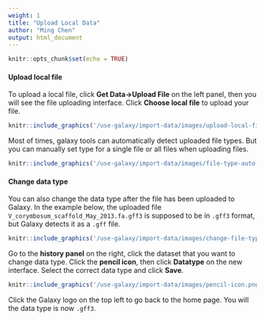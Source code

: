 ```yaml
---
weight: 1
title: "Upload Local Data"
author: "Ming Chen"
output: html_document
---
```


```r
knitr::opts_chunk$set(echo = TRUE)
```

#### Upload local file

To upload a local file, click **Get Data->Upload File** on the left panel, then you will see the file uploading interface. Click **Choose local file** to upload your file.

```r
knitr::include_graphics('/use-galaxy/import-data/images/upload-local-file.png')
```

Most of times, galaxy tools can automatically detect uploaded file types. But you can manually set type for a single file or all files when uploading files.

```r
knitr::include_graphics('/use-galaxy/import-data/images/file-type-auto-detect.png')
```

#### Change data type

You can also change the data type after the file has been uploaded to Galaxy. In the example below, the uploaded file `V_corymbosum_scaffold_May_2013.fa.gff3` is supposed to be in `.gff3` format, but Galaxy detects it as a `.gff` file. 

```r
knitr::include_graphics('/use-galaxy/import-data/images/change-file-type.png')
```

Go to the **history panel** on the right, click the dataset that you want to change data type. Click the **pencil icon**, then click **Datatype** on the new interface. Select the correct data type and click **Save**.

```r
knitr::include_graphics('/use-galaxy/import-data/images/pencil-icon.png')
```

Click the Galaxy logo on the top left to go back to the home page. You will the data type is now `.gff3`.